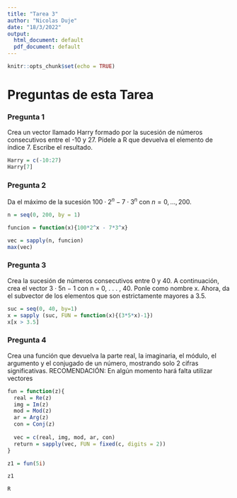 ```yaml
---
title: "Tarea 3"
author: "Nicolas Duje"
date: "18/3/2022"
output:
  html_document: default
  pdf_document: default
---
```


```r
knitr::opts_chunk$set(echo = TRUE)
```

# Preguntas de esta Tarea

### Pregunta 1

Crea un vector llamado Harry formado por la sucesión de números consecutivos entre el -10 y 27. Pídele a R que devuelva el elemento de índice 7. Escribe el resultado.

```r
Harry = c(-10:27)
Harry[7]

```

### Pregunta 2
Da el máximo de la sucesión $100\cdot 2^n -7\cdot3^n$ con $n=0,\dots,200$.

```r
n = seq(0, 200, by = 1)

funcion = function(x){100*2^x - 7*3^x}

vec = sapply(n, funcion)
max(vec)

```


### Pregunta 3
Crea la sucesión de números consecutivos entre 0 y 40. A continuación, crea el vector 3 · 5n − 1 con
n = 0, . . . , 40. Ponle como nombre x. Ahora, da el subvector de los elementos que son estrictamente mayores
a 3.5.
```r
suc = seq(0, 40, by=1)
x = sapply (suc, FUN = function(x){(3*5*x)-1}) 
x[x > 3.5]
```

### Pregunta 4
Crea una función que devuelva la parte real, la imaginaria, el módulo, el argumento y el conjugado de un
número, mostrando solo 2 cifras significativas.
RECOMENDACIÓN: En algún momento hará falta utilizar vectores

```r

fun = function(z){
  real = Re(z)
  img = Im(z)
  mod = Mod(z)
  ar = Arg(z)
  con = Conj(z)
  
  vec = c(real, img, mod, ar, con)
  return = sapply(vec, FUN = fixed(c, digits = 2))
}

z1 = fun(5i)

z1

R
```


